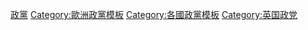 {{template category
|type   = navbox
|topic  = [[英國|英國]]政黨
|portal = 
}}

[[Category:英國政治模板|政黨]]
[[Category:歐洲政黨模板|Category:歐洲政黨模板]]
[[Category:各國政黨模板|Category:各國政黨模板]]
[[Category:英国政党|Category:英国政党]]